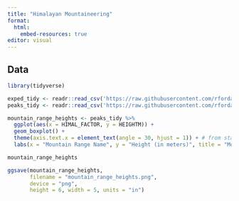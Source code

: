```yaml
---
title: "Himalayan Mountaineering"
format: 
  html:
    embed-resources: true
editor: visual
---
```


## Data

```r
library(tidyverse)

exped_tidy <- readr::read_csv('https://raw.githubusercontent.com/rfordatascience/tidytuesday/main/data/2025/2025-01-21/exped_tidy.csv')
peaks_tidy <- readr::read_csv('https://raw.githubusercontent.com/rfordatascience/tidytuesday/main/data/2025/2025-01-21/peaks_tidy.csv')
```

```r
mountain_range_heights <- peaks_tidy %>% 
  ggplot(aes(x = HIMAL_FACTOR, y = HEIGHTM)) + 
  geom_boxplot() +
  theme(axis.text.x = element_text(angle = 30, hjust = 1)) + # from stackoverflow
  labs(x = "Mountain Range Name", y = "Height (in meters)", title = "Mountain Range Name vs. Heights of Mountains", subtitle = "Showing the distribution of heights for each mountain range")

mountain_range_heights
```

```r
ggsave(mountain_range_heights, 
       filename = "mountain_range_heights.png",
       device = "png",
       height = 6, width = 5, units = "in")
```
